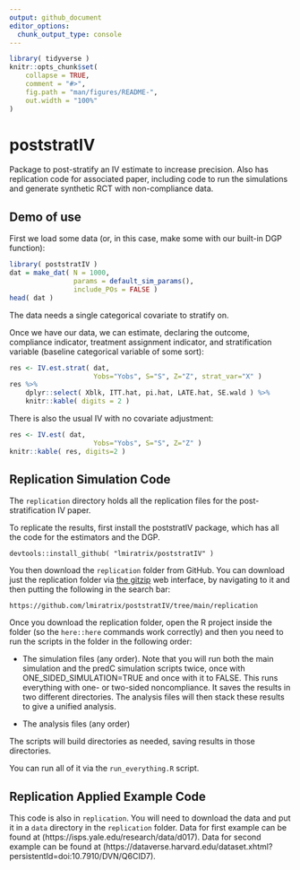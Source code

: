 ```yaml
---
output: github_document
editor_options: 
  chunk_output_type: console
---
```



```r
library( tidyverse )
knitr::opts_chunk$set(
    collapse = TRUE,
    comment = "#>",
    fig.path = "man/figures/README-",
    out.width = "100%"
)
```


<!-- badges: start -->
<!-- badges: end -->



# poststratIV

Package to post-stratify an IV estimate to increase precision.  Also has replication code for associated paper, including code to run the simulations and generate synthetic RCT with non-compliance data.


## Demo of use

First we load some data (or, in this case, make some with our built-in DGP function):

```r
library( poststratIV )
dat = make_dat( N = 1000,
                params = default_sim_params(),
                include_POs = FALSE )
head( dat )
```

The data needs a single categorical covariate to stratify on.

Once we have our data, we can estimate, declaring the outcome, compliance indicator, treatment assignment indicator, and stratification variable (baseline categorical variable of some sort):

```r
res <- IV.est.strat( dat, 
                     Yobs="Yobs", S="S", Z="Z", strat_var="X" )
res %>%
    dplyr::select( Xblk, ITT.hat, pi.hat, LATE.hat, SE.wald ) %>%
    knitr::kable( digits = 2 )
```

There is also the usual IV with no covariate adjustment:

```r
res <- IV.est( dat, 
                     Yobs="Yobs", S="S", Z="Z" )
knitr::kable( res, digits=2 )
```


## Replication Simulation Code


The `replication` directory holds all the replication files for the post-stratification IV paper.

To replicate the results, first install the poststratIV package, which has all the code for the estimators and the DGP.
```
devtools::install_github( "lmiratrix/poststratIV" )
```

You then download the `replication` folder from GitHub.  You can download just the replication folder via [the gitzip](https://kinolien.github.io/gitzip/) web interface, by navigating to it and then putting the following in the search bar:
```
https://github.com/lmiratrix/poststratIV/tree/main/replication
```

Once you download the replication folder, open the R project inside the folder (so the `here::here` commands work correctly) and then you need to run the scripts in the folder in the following order:

 * The simulation files (any order). Note that you will run both the main simulation and the predC simulation scripts twice, once with ONE_SIDED_SIMULATION=TRUE and once with it to FALSE.  This runs everything with one- or two-sided noncompliance.  It saves the results in two different directories.  The analysis files will then stack these results to give a unified analysis.

 * The analysis files (any order)

The scripts will build directories as needed, saving results in those directories.

You can run all of it via the `run_everything.R` script.


## Replication Applied Example Code

This code is also in `replication`.  You will need to download the data and put it in a `data` directory in the `replication` folder.
Data for first example can be found at (https://isps.yale.edu/research/data/d017).
Data for second example can be found at (https://dataverse.harvard.edu/dataset.xhtml?persistentId=doi:10.7910/DVN/Q6CID7).



